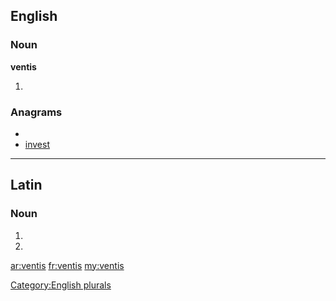 ==English==

===Noun===
'''ventis'''

# {{plural of|[[venti]]}}

===Anagrams===
* {{alphagram|einstv}}
* [[invest#English|invest]]

[[Category:English plurals]]

----
==Latin==

===Noun===
{{la-noun-form|ventīs}}

# {{inflection of|ventus|ventus|dat|p|lang=la}}
# {{inflection of|ventus|ventus|abl|p|lang=la}}
{{rfc-auto}}

[[ar:ventis]]
[[fr:ventis]]
[[my:ventis]]